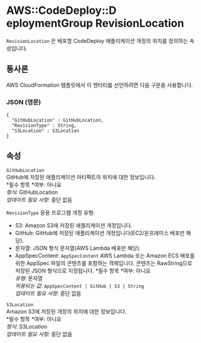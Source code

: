 # AWS::CodeDeploy::D eploymentGroup RevisionLocation

`RevisionLocation` 은 배포할 CodeDeploy 애플리케이션 개정의 위치를 정의하는 속성입니다.

## 통사론

AWS CloudFormation 템플릿에서 이 엔터티를 선언하려면 다음 구문을 사용합니다.

### JSON (영문)

```
{
  "GitHubLocation" : GitHubLocation,
  "RevisionType" : String,
  "S3Location" : S3Location
}
```

## 속성

`GitHubLocation`  
GitHub에 저장된 애플리케이션 아티팩트의 위치에 대한 정보입니다.  
*필수 항목 *여부: 아니요  
_형식_: GitHubLocation  
_업데이트 필요 사항_: 중단 없음

`RevisionType` 응용 프로그램 개정 유형:

- S3: Amazon S3에 저장된 애플리케이션 개정입니다.
- GitHub: GitHub에 저장된 애플리케이션 개정입니다(EC2/온프레미스 배포만 해당).
- 문자열: JSON 형식 문자열(AWS Lambda 배포만 해당).
- AppSpecContent: `AppSpecContent` AWS Lambda 또는 Amazon ECS 배포를 위한 AppSpec 파일의 콘텐츠를 포함하는 객체입니다. 콘텐츠는 RawString으로 저장된 JSON 형식으로 지정됩니다.
  *필수 항목 *여부: 아니요  
  _유형_: 문자열  
  _허용되는 값_: `AppSpecContent | GitHub | S3 | String`  
  _업데이트 필요 사항_: 중단 없음

`S3Location`  
Amazon S3에 저장된 개정의 위치에 대한 정보입니다.  
*필수 항목 *여부: 아니요  
_형식_: S3Location  
_업데이트 필요 사항_: 중단 없음

